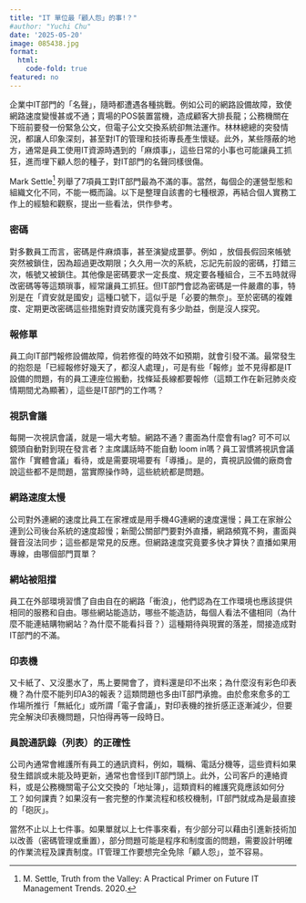 ```yaml
---
title: "IT 單位最「顧人怨」的事!？"
#author: "Yuchi Chu"
date: '2025-05-20'
image: 085438.jpg
format: 
  html:
    code-fold: true
featured: no
---
```


企業中IT部門的「名聲」，隨時都遭遇各種挑戰。例如公司的網路設備故障，致使網路速度變慢甚或不通；賣場的POS裝置當機，造成顧客大排長龍；公務機關在下班前要發一份緊急公文，但電子公文交換系統卻無法運作。林林總總的突發情況，都讓人印象深刻，甚至對IT的管理和技術專長產生懷疑。此外，某些隱蔽的地方，通常是員工使用IT資源時遇到的「麻煩事」，這些日常的小事也可能讓員工抓狂，進而埋下顧人怨的種子，對IT部門的名聲同樣很傷。

Mark Settle[^1] 列舉了7項員工對IT部門最為不滿的事。當然，每個企的運營型態和組織文化不同，不能一概而論。以下是整理自該書的七種根源，再結合個人實務工作上的經驗和觀察，提出一些看法，供作參考。

[^1]: M. Settle, Truth from the Valley: A Practical Primer on Future IT Management Trends. 2020.

### 密碼

對多數員工而言，密碼是件麻煩事，甚至演變成噩夢。例如 ，放個長假回來帳號突然被鎖住，因為超過更改期限；久久用一次的系統，忘記先前設的密碼，打錯三次，帳號又被鎖住。其他像是密碼要求一定長度、規定要各種組合，三不五時就得改密碼等等這類瑣事，經常讓員工抓狂。但IT部門會認為密碼是一件嚴肅的事，特別是在「資安就是國安」這種口號下，這似乎是「必要的無奈」。至於密碼的複雜度、定期更改密碼這些措施對資安防護究竟有多少助益，倒是沒人探究。

### 報修單

員工向IT部門報修設備故障，倘若修復的時效不如預期，就會引發不滿。最常發生的抱怨是「已經報修好幾天了，都沒人處理」，可是有些「報修」並不見得都是IT設備的問題，有的員工連座位搬動，找條延長線都要報修（這類工作在新冠肺炎疫情期間尤為顯著），這些是IT部門的工作嗎？

### 視訊會議

每開一次視訊會議，就是一場大考驗。網路不通？畫面為什麼會有lag? 可不可以鏡頭自動對到現在發言者？主席講話時不能自動 loom in嗎？員工習慣將視訊會議當作「實體會議」看待，或是需要現場要有「導播」。是的，賣視訊設備的廠商會說這些都不是問題，當實際操作時，這些統統都是問題。

### 網路速度太慢

公司對外連網的速度比員工在家裡或是用手機4G連網的速度還慢；員工在家辦公連到公司後台系統的速度超慢；新聞公關部門要對外直播，網路頻寬不夠，畫面與聲音沒法同步；這些都是常見的反應。但網路速度究竟要多快才算快？直播如果用專線，由哪個部門買單？

### 網站被阻擋

員工在外部環境習慣了自由自在的網路「衝浪」，他們認為在工作環境也應該提供相同的服務和自由。哪些網站能造訪，哪些不能造訪，每個人看法不儘相同（為什麼不能連結購物網站？為什麼不能看抖音？）這種期待與現實的落差，間接造成對IT部門的不滿。

### 印表機

又卡紙了、又沒墨水了，馬上要開會了，資料還是印不出來；為什麼沒有彩色印表機？為什麼不能列印A3的報表？這類問題也多由IT部門承擔。由於愈來愈多的工作場所推行「無紙化」或所謂「電子會議」，對印表機的挫折感正逐漸減少，但要完全解決印表機問題，只怕得再等一段時日。

### 員說通訊錄（列表）的正確性

公司內通常會維護所有員工的通訊資料，例如，職稱、電話分機等，這些資料如果發生錯誤或未能及時更新，通常也會怪到IT部門頭上。此外，公司客戶的連絡資料，或是公務機關電子公文交換的「地址簿」，這類資料的維護究竟應該如何分工？如何課責？如果沒有一套完整的作業流程和核校機制，IT部門就成為是最直接的「砲灰」。

當然不止以上七件事。如果單就以上七件事來看，有少部分可以藉由引進新技術加以改善（密碼管理或重置），部分問題可能是程序和制度面的問題，需要設計明確的作業流程及課責制度。IT管理工作要想完全免除「顧人怨」，並不容易。
